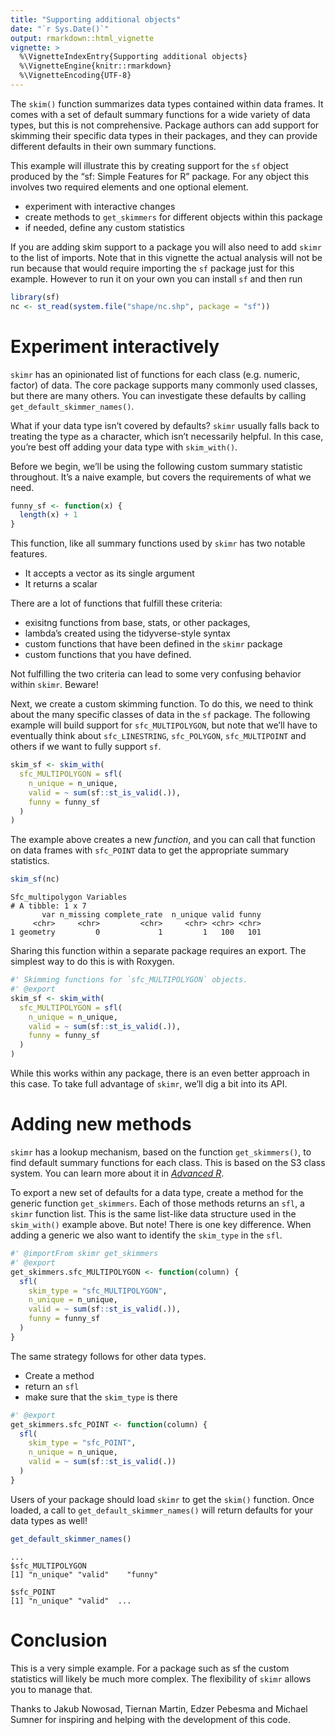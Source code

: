 ```yaml
---
title: "Supporting additional objects"
date: "`r Sys.Date()`"
output: rmarkdown::html_vignette
vignette: >
  %\VignetteIndexEntry{Supporting additional objects}
  %\VignetteEngine{knitr::rmarkdown}
  %\VignetteEncoding{UTF-8}
---
```


The `skim()` function summarizes data types contained within data frames. It
comes with a set of default summary functions for a wide variety of data types,
but this is not comprehensive. Package authors can add support for skimming
their specific data types in their packages, and they can provide different
defaults in their own summary functions.

This example will illustrate this by creating support for the `sf` object
produced by the  "sf: Simple Features for R" package. For any object this
involves two required elements and one optional element.

- experiment with interactive changes
- create methods to `get_skimmers` for different objects within this package
- if needed, define any custom statistics

If you are adding skim support to a package you will also need to add `skimr`
to the list of imports. Note that in this vignette the actual analysis will
not be run because that would require importing the `sf` package just for this
example.  However to run it on your own you can install `sf` and then run

```r
library(sf)
nc <- st_read(system.file("shape/nc.shp", package = "sf"))
```

# Experiment interactively

`skimr` has an opinionated list of functions for each class (e.g. numeric,
factor)  of data. The core package supports many commonly used classes,
but there are many others. You can investigate these defaults by calling
`get_default_skimmer_names()`.

What if your data type isn't covered by defaults? `skimr` usually falls
back to treating the type as a character, which isn't necessarily helpful. In
this case, you're best off adding your data type with `skim_with()`.

Before we begin, we'll be using the following custom summary statistic
throughout. It's a naive example, but covers the requirements of what we need.

```r
funny_sf <- function(x) {
  length(x) + 1
}
```

This function, like all summary functions used by `skimr` has two notable
features.

*  It accepts a vector as its single argument
*  It returns a scalar

There are a lot of functions that fulfill these criteria:

* exisitng functions from base, stats, or other packages,
* lambda's created using the tidyverse-style syntax
* custom functions that have been defined in the `skimr` package
* custom functions that you have defined.

Not fulfilling the two criteria can lead to some very confusing behavior within
`skimr`. Beware!

Next, we create a custom skimming function. To do this, we need to think about
the many specific classes of data in the `sf` package.  The following example
will build  support for `sfc_MULTIPOLYGON`, but note that we'll have to
eventually think about `sfc_LINESTRING`, `sfc_POLYGON`, `sfc_MULTIPOINT` and
others if we want to fully support `sf`.

```r
skim_sf <- skim_with(
  sfc_MULTIPOLYGON = sfl(
    n_unique = n_unique,
    valid = ~ sum(sf::st_is_valid(.)),
    funny = funny_sf
  )
)
```

The example above creates a new *function*, and you can call that function on
data frames with `sfc_POINT` data to get the appropriate summary statistics.

```r
skim_sf(nc)
```

```
Sfc_multipolygon Variables
# A tibble: 1 x 7
       var n_missing complete_rate  n_unique valid funny
     <chr>     <chr>         <chr>     <chr> <chr> <chr>
1 geometry         0             1         1   100   101
```

Sharing this function within a separate package requires an export. The simplest
way to do this is with Roxygen.

```r
#' Skimming functions for `sfc_MULTIPOLYGON` objects.
#' @export
skim_sf <- skim_with(
  sfc_MULTIPOLYGON = sfl(
    n_unique = n_unique,
    valid = ~ sum(sf::st_is_valid(.)),
    funny = funny_sf
  )
)
```

While this works within any package, there is an even better approach in this
case. To take full advantage of `skimr`, we'll dig a bit into its API.

# Adding new methods

`skimr` has a lookup mechanism, based on the function `get_skimmers()`, to
find default summary functions for each class. This is based on the S3 class
system. You can learn more about it in
[*Advanced R*](https://adv-r.hadley.nz/s3.html).

To export a new set of defaults for a data type, create a method for the generic
function `get_skimmers`. Each of those methods returns an `sfl`, a `skimr`
function list. This is the same list-like data structure used in the
`skim_with()` example above. But note! There is one key difference. When adding
a generic we also want to identify the `skim_type` in the `sfl`.

```r
#' @importFrom skimr get_skimmers
#' @export
get_skimmers.sfc_MULTIPOLYGON <- function(column) {
  sfl(
    skim_type = "sfc_MULTIPOLYGON",
    n_unique = n_unique,
    valid = ~ sum(sf::st_is_valid(.)),
    funny = funny_sf
  )
}
```

The same strategy follows for other data types.

* Create a method
* return an `sfl`
* make sure that the `skim_type` is there

```r
#' @export
get_skimmers.sfc_POINT <- function(column) {
  sfl(
    skim_type = "sfc_POINT",
    n_unique = n_unique,
    valid = ~ sum(sf::st_is_valid(.))
  )
}
```

Users of your package should load `skimr` to get the `skim()` function. Once
loaded, a call to `get_default_skimmer_names()` will return defaults for your
data types as well!

```r
get_default_skimmer_names()
```

```
...
$sfc_MULTIPOLYGON
[1] "n_unique" "valid"    "funny"

$sfc_POINT
[1] "n_unique" "valid"  ...
```
# Conclusion

This is a very simple example. For a package such as sf the custom statistics
will likely  be much more complex. The flexibility of `skimr` allows you to
manage that.

Thanks to Jakub Nowosad, Tiernan Martin, Edzer Pebesma and Michael Sumner for
inspiring and  helping with the development of this code.
